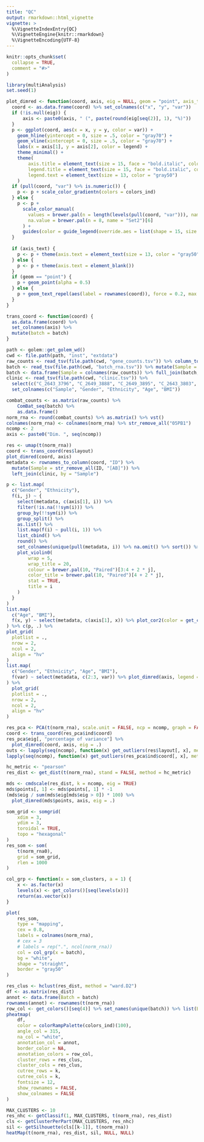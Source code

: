 ```yaml
---
title: "QC"
output: rmarkdown::html_vignette
vignette: >
  %\VignetteIndexEntry{QC}
  %\VignetteEngine{knitr::rmarkdown}
  %\VignetteEncoding{UTF-8}
---
```


```r
knitr::opts_chunk$set(
  collapse = TRUE,
  comment = "#>"
)
```

```r
library(multiAnalysis)
set.seed(1)

plot_dimred <- function(coord, axis, eig = NULL, geom = "point", axis_text = FALSE, legend = "Batch") {
  coord <- as.data.frame(coord) %>% set_colnames(c("x", "y", "var"))
  if (!is.null(eig)) {
      axis <- paste0(axis, " (", paste(round(eig[seq(2)], 1), "%)"))
  }
  p <- ggplot(coord, aes(x = x, y = y, color = var)) +
    geom_hline(yintercept = 0, size = .5, color = "gray70") +
    geom_vline(xintercept = 0, size = .5, color = "gray70") +
    labs(x = axis[1], y = axis[2], color = legend) +
    theme_minimal() +
    theme(
        axis.title = element_text(size = 15, face = "bold.italic", color = "gray50"),
        legend.title = element_text(size = 15, face = "bold.italic", color = "gray50"),
        legend.text = element_text(size = 13, color = "gray50")
    )
  if (pull(coord, "var") %>% is.numeric()) {
    p <- p + scale_color_gradientn(colors = colors_ind)
  } else {
    p <- p + 
      scale_color_manual(
        values = brewer.pal(n = length(levels(pull(coord, "var"))), name = "Set1"), 
        na.value = brewer.pal(n = 8, name = "Set2")[6]
      ) +
      guides(color = guide_legend(override.aes = list(shape = 15, size = 4)))
  }
    
  if (axis_text) {
    p <- p + theme(axis.text = element_text(size = 13, color = "gray50"))
  } else {
    p <- p + theme(axis.text = element_blank())
  }
  if (geom == "point") {
    p + geom_point(alpha = 0.5)
  } else {
    p + geom_text_repel(aes(label = rownames(coord)), force = 0.2, max.iter = 500)
  }
}

trans_coord <- function(coord) {
  as.data.frame(coord) %>% 
  set_colnames(axis) %>%
  mutate(batch = batch)
}
```

```r
path <- golem::get_golem_wd()
cwd <- file.path(path, "inst", "extdata")
raw_counts <- read_tsv(file.path(cwd, "gene_counts.tsv")) %>% column_to_rownames("GeneName")
batch <- read_tsv(file.path(cwd, "batch_rna.tsv")) %>% mutate(Sample = paste0(Sample, "05PB1"), batch = as.factor(batch))
batch <- data.frame(Sample = colnames(raw_counts)) %>% full_join(batch, by = "Sample") %>% column_to_rownames("Sample") %>% pull(batch)
clinic <- read_tsv(file.path(cwd, "clinic.tsv")) %>% 
  select(c("C_2643_3796", "C_2649_3888", "C_2649_3895", "C_2643_3803", "C_2649_3890")) %>%
  set_colnames(c("Sample", "Gender", "Ethnicity", "Age", "BMI"))
```

```r
combat_counts <- as.matrix(raw_counts) %>%
    ComBat_seq(batch) %>%
    as.data.frame()
norm_rna <- round(combat_counts) %>% as.matrix() %>% vst()
colnames(norm_rna) <- colnames(norm_rna) %>% str_remove_all("05PB1")
ncomp <- 2
axis <- paste0("Dim. ", seq(ncomp))
```

```r
res <- umap(t(norm_rna))
coord <- trans_coord(res$layout)
plot_dimred(coord, axis)
metadata <- rownames_to_column(coord, "ID") %>% 
  mutate(Sample = str_remove_all(ID, "[AB]")) %>%
  left_join(clinic, by = "Sample")

p <- list.map(
  c("Gender", "Ethnicity"),
  f(i, j) ~ {
    select(metadata, c(axis[1], i)) %>% 
    filter(!is.na(!!sym(i))) %>% 
    group_by(!!sym(i)) %>%
    group_split() %>%
    as.list() %>%
    list.map(f(i) ~ pull(i, 1)) %>%
    list_cbind() %>%
    round() %>%
    set_colnames(unique(pull(metadata, i)) %>% na.omit() %>% sort()) %>%
    plot_violin0(
        wrap = 5,
        wrap_title = 20,
        colour = brewer.pal(10, "Paired")[3:4 + 2 * j],
        color_title = brewer.pal(10, "Paired")[4 + 2 * j],
        stat = TRUE,
        title = i
    )
  }
)
list.map(
  c("Age", "BMI"),
  f(x, y) ~ select(metadata, c(axis[1], x)) %>% plot_cor2(color = get_colors()[y + 1], title = x)
) %>% c(p, .) %>%
plot_grid(
  plotlist = .,
  nrow = 2,
  ncol = 2,
  align = "hv"
)
list.map(
  c("Gender", "Ethnicity", "Age", "BMI"),
  f(var) ~ select(metadata, c(2:3, var)) %>% plot_dimred(axis, legend = var)
) %>%
  plot_grid(
  plotlist = .,
  nrow = 2,
  ncol = 2,
  align = "hv"
)
```

```r
res_pca <- PCA(t(norm_rna), scale.unit = FALSE, ncp = ncomp, graph = FALSE)
coord <- trans_coord(res_pca$ind$coord)
res_pca$eig[, "percentage of variance"] %>%
  plot_dimred(coord, axis, eig = .)
outs <- lapply(seq(ncomp), function(x) get_outliers(res$layout[, x], method = "iqr", replace = FALSE))
lapply(seq(ncomp), function(x) get_outliers(res_pca$ind$coord[, x], method = "mad", replace = FALSE, c = 6))
```

```r
hc_metric <- "pearson"
res_dist <- get_dist(t(norm_rna), stand = FALSE, method = hc_metric)

mds <- cmdscale(res_dist, k = ncomp, eig = TRUE)
mds$points[, 1] <- mds$points[, 1] * -1
(mds$eig / sum(mds$eig[mds$eig > 0]) * 100) %>%
  plot_dimred(mds$points, axis, eig = .)
```

```r
som_grid <- somgrid(
    xdim = 3,
    ydim = 3,
    toroidal = TRUE,
    topo = "hexagonal"
)
res_som <- som(
    t(norm_rna0),
    grid = som_grid,
    rlen = 1000
)

col_grp <- function(x = som_clusters, a = 1) {
    x <- as.factor(x)
    levels(x) <- get_colors()[seq(levels(x))]
    return(as.vector(x))
}

plot(
    res_som,
    type = "mapping",
    cex = 0.8,
    labels = colnames(norm_rna),
    # cex = 3
    # labels = rep(".", ncol(norm_rna))
    col = col_grp(x = batch),
    bg = "white",
    shape = "straight",
    border = "gray50"
)
```

```r
res_clus <- hclust(res_dist, method = "ward.D2")
df <- as.matrix(res_dist)
annot <- data.frame(Batch = batch)
rownames(annot) <- rownames(t(norm_rna))
row_col <- get_colors()[seq(4)] %>% set_names(unique(batch)) %>% list(Batch = .)
pheatmap(
    df,
    color = colorRampPalette(colors_ind)(100),
    angle_col = 315,
    na_col = "white",
    annotation_col = annot,
    border_color = NA,
    annotation_colors = row_col,
    cluster_rows = res_clus,
    cluster_cols = res_clus,
    cutree_rows = k,
    cutree_cols = k,
    fontsize = 12,
    show_rownames = FALSE,
    show_colnames = FALSE
)
```

```r
MAX_CLUSTERS <- 10
res_nhc <- getClassif(1, MAX_CLUSTERS, t(norm_rna), res_dist)
cls <- getClusterPerPart(MAX_CLUSTERS, res_nhc)
sil <- getSilhouette(cls[[k-1]], t(norm_rna))
heatMap(t(norm_rna), res_dist, sil, NULL, NULL)
```
